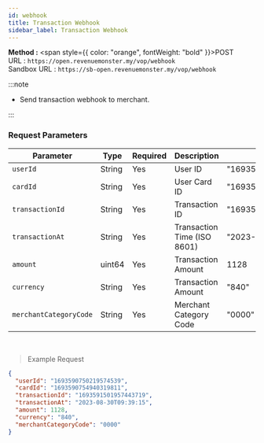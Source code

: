 ```yaml
---
id: webhook
title: Transaction Webhook
sidebar_label: Transaction Webhook
---
```



**Method :** <span style={{ color: "orange", fontWeight: "bold" }}>POST</span><br/>
URL : `https://open.revenuemonster.my/vop/webhook`<br/>
Sandbox URL : `https://sb-open.revenuemonster.my/vop/webhook`

:::note

- Send transaction webhook to merchant.

:::

### Request Parameters

| Parameter              | Type   | Required | Description                 | Example               |
| ---------------------- | ------ | -------- | --------------------------- | --------------------- |
| `userId`               | String | Yes      | User ID                     | "1693590750219574539" |
| `cardId`               | String | Yes      | User Card ID                | "1693590754940319811" |
| `transactionId`        | String | Yes      | Transaction ID              | "1693591501957443719" |
| `transactionAt`        | String | Yes      | Transaction Time (ISO 8601) | "2023-08-30T09:39:15" |
| `amount`               | uint64 | Yes      | Transaction Amount          | 1128                  |
| `currency`             | String | Yes      | Transaction Amount          | "840"                 |
| `merchantCategoryCode` | String | Yes      | Merchant Category Code      | "0000"                |

<br />

> Example Request

```json
{
  "userId": "1693590750219574539",
  "cardId": "1693590754940319811",
  "transactionId": "1693591501957443719",
  "transactionAt": "2023-08-30T09:39:15",
  "amount": 1128,
  "currency": "840",
  "merchantCategoryCode": "0000"
}
```
